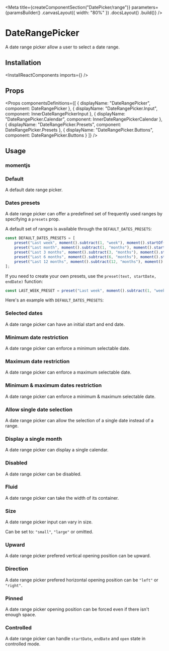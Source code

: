 
<Meta
    title={createComponentSection("DatePicker/range")}
    parameters={paramsBuilder()
        .canvasLayout({ width: "80%" })
        .docsLayout(<ReactComponentsLayout sourcePath="/packages/react-components/src/date-picker/src/range" />)
        .build()}
/>

# DateRangePicker

A date range picker allow a user to select a date range.

## Installation

<InstallReactComponents imports={<Imports />} />

## Props

<Props
    componentsDefinitions={[
        { displayName: "DateRangePicker", component: DateRangePicker },
        { displayName: "DateRangePicker.Input", component: InnerDateRangePickerInput },
        { displayName: "DateRangePicker.Calendar", component: InnerDateRangePickerCalendar },
        { displayName: "DateRangePicker.Presets", component: DateRangePicker.Presets },
        { displayName: "DateRangePicker.Buttons", component: DateRangePicker.Buttons }
    ]}
/>

## Usage

### momentjs

<MomentUsage />

### Default

A default date range picker.

<Preview>
    <Story name="default">
        <DateRangePicker
            onDatesChange={logDatesChanged}
        />
    </Story>
</Preview>

### Dates presets

A date range picker can offer a predefined set of frequently used ranges by specifying a `presets` prop.

A default set of ranges is available through the `DEFAULT_DATES_PRESETS`:

```js dark
const DEFAULT_DATES_PRESETS = [
    preset("Last week", moment().subtract(1, "week"), moment().startOf("day")),
    preset("Last month", moment().subtract(1, "months"), moment().startOf("day")),
    preset("Last 3 months", moment().subtract(3, "months"), moment().startOf("day")),
    preset("Last 6 months", moment().subtract(6, "months"), moment().startOf("day")),
    preset("Last 12 months", moment().subtract(12, "months"), moment().startOf("day"))
];
```

If you need to create your own presets, use the `preset(text, startDate, endDate)` function:

```js dark
const LAST_WEEK_PRESET = preset("Last week", moment().subtract(1, "week"), moment().startOf("day"));
```

Here's an example with `DEFAULT_DATES_PRESETS`:

<Preview>
    <Story
        name="presets"
        parameters={paramsBuilder()
            .storyValues({
                presets: toStoryValuesPresets(DEFAULT_DATES_PRESETS)
            })
            .build()}
    >
        <DateRangePicker
            presets={DEFAULT_DATES_PRESETS}
            onDatesChange={logDatesChanged}
        />
    </Story>
</Preview>

### Selected dates

A date range picker can have an initial start and end date.

<Preview>
    <Story name="selected dates">
        <DateRangePicker
            defaultStartDate={moment()}
            defaultEndDate={moment().add(3, "days")}
            onDatesChange={logDatesChanged}
        />
    </Story>
</Preview>

### Minimum date restriction

A date range picker can enforce a minimum selectable date.

<Preview>
    <Story
        name="min date restriction"
        parameters={paramsBuilder()
            .storyValues({
                minDate: moment().subtract(2, "weeks").format("MMMM Do YYYY")
            })
            .build()}
    >
        <DateRangePicker
            minDate={moment().subtract(2, "weeks")}
            onDatesChange={logDatesChanged}
        />
    </Story>
</Preview>

### Maximum date restriction

A date range picker can enforce a maximum selectable date.

<Preview>
    <Story
        name="max date restriction"
        parameters={paramsBuilder()
            .storyValues({
                maxDate: moment().add(2, "weeks").format("MMMM Do YYYY")
            })
            .build()}
    >
        <DateRangePicker
            maxDate={moment().add(2, "weeks")}
            onDatesChange={logDatesChanged}
        />
    </Story>
</Preview>

### Minimum & maximum dates restriction

A date range picker can enforce a minimum & maximum selectable date.

<Preview>
    <Story
        name="min & max dates restriction"
        parameters={paramsBuilder()
            .storyValues({
                minDate: moment().subtract(2, "weeks").format("MMMM Do YYYY"),
                maxDate: moment().add(2, "weeks").format("MMMM Do YYYY")
            })
            .build()}
    >
        <DateRangePicker
            minDate={moment().subtract(2, "weeks")}
            maxDate={moment().add(2, "weeks")}
            onDatesChange={logDatesChanged}
        />
    </Story>
</Preview>

### Allow single date selection

A date range picker can allow the selection of a single date instead of a range.

<Preview>
    <Story name="allow single date selection">
        <DateRangePicker
            allowSingleDateSelection
            onDatesChange={logDatesChanged}
        />
    </Story>
</Preview>

### Display a single month

A date range picker can display a single calendar.

<Preview>
    <Story name="one month visible">
        <DateRangePicker
            numberOfMonths={1}
            onDatesChange={logDatesChanged}
        />
    </Story>
</Preview>

### Disabled

A date range picker can be disabled.

<Preview>
    <Story name="disabled">
        <DateRangePicker
            disabled
            onDateChange={logDatesChanged}
        />
    </Story>
</Preview>

### Fluid

A date range picker can take the width of its container.

<Preview>
    <Story name="fluid">
        <DateRangePicker
            fluid
            onDatesChange={logDatesChanged}
        />
    </Story>
</Preview>

### Size

A date range picker input can vary in size.

Can be set to: `"small"`, `"large"` or omitted.

<Preview>
    <Story name="size">
        <div className="flex items-end items-space-between">
            <DateRangePicker size="small" fluid onDatesChange={logDatesChanged} />
            <DateRangePicker fluid onDatesChange={logDatesChanged} />
            <DateRangePicker size="large" fluid onDatesChange={logDatesChanged} />
        </div>
    </Story>
</Preview>

### Upward

A date range picker prefered vertical opening position can be upward.

<Preview>
    <Story
        name="upward"
        parameters={paramsBuilder()
            .canvasLayout({ marginTop: "400px" })
            .build()}
    >
        <DateRangePicker
            upward
            onDatesChange={logDatesChanged}
        />
    </Story>
</Preview>

### Direction

A date range picker prefered horizontal opening position can be `"left"` or `"right"`.

<Preview>
    <Story name="direction">
        <div className="flex items-space-between">
            <DateRangePicker
                direction="left"
                onDatesChange={logDatesChanged}
            />
            <DateRangePicker
                direction="right"
                onDatesChange={logDatesChanged}
            />
        </div>
    </Story>
</Preview>

### Pinned

A date range picker opening position can be forced even if there isn't enough space.

<Preview>
    <Story name="pinned">
        <DateRangePicker
            pinned
            upward
            direction="left"
            onDatesChange={logDatesChanged}
        />
    </Story>
</Preview>

### Controlled

A date range picker can handle `startDate`, `endDate` and `open` state in controlled mode.

<FilePreview filePath="/date-picker/stories/date-range-picker/controlled-date-range-picker">
    <ControlledDateRangePicker
        startDate={moment()}
        endDate={moment().add(3, "days")}
        onDatesChange={logDatesChanged}
    />
</FilePreview>
